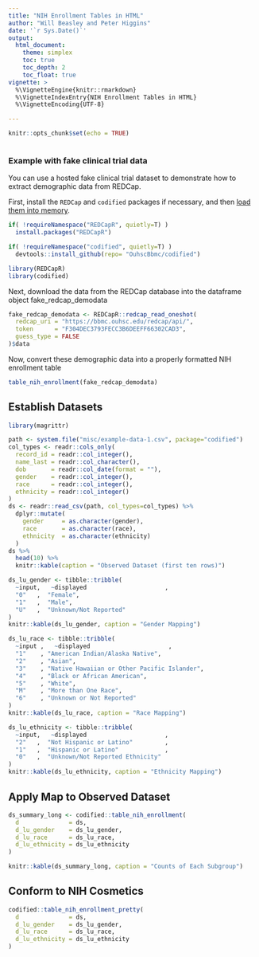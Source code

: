 ```yaml
---
title: "NIH Enrollment Tables in HTML"
author: "Will Beasley and Peter Higgins"
date: '`r Sys.Date()`'
output:
  html_document:
    theme: simplex
    toc: true
    toc_depth: 2
    toc_float: true
vignette: >
  %\VignetteEngine{knitr::rmarkdown}
  %\VignetteIndexEntry{NIH Enrollment Tables in HTML}
  %\VignetteEncoding{UTF-8}

---
```


```r
knitr::opts_chunk$set(echo = TRUE)
```

```r
```

### Example with fake clinical trial data

You can use a hosted fake clinical trial dataset to demonstrate how to extract demographic data from REDCap.

First, install the `REDCap` and `codified` packages if necessary, and then [load them into memory](http://r-pkgs.had.co.nz/package.html#package).  


```r
if( !requireNamespace("REDCapR", quietly=T) )
  install.packages("REDCapR")

if( !requireNamespace("codified", quietly=T) )
  devtools::install_github(repo= "OuhscBbmc/codified")

library(REDCapR)
library(codified)
```

Next, download the data from the REDCap database into the dataframe object fake_redcap_demodata

```r
fake_redcap_demodata <- REDCapR::redcap_read_oneshot(
  redcap_uri = "https://bbmc.ouhsc.edu/redcap/api/",  
  token      = "F304DEC3793FECC3B6DEEFF66302CAD3",
  guess_type = FALSE
)$data


```

Now, convert these demographic data into a properly formatted NIH enrollment table

```r
table_nih_enrollment(fake_redcap_demodata)
```


## Establish Datasets


```r
library(magrittr)

path <- system.file("misc/example-data-1.csv", package="codified")
col_types <- readr::cols_only(
  record_id = readr::col_integer(),
  name_last = readr::col_character(),
  dob       = readr::col_date(format = ""),
  gender    = readr::col_integer(),
  race      = readr::col_integer(),
  ethnicity = readr::col_integer()
)
ds <- readr::read_csv(path, col_types=col_types) %>%
  dplyr::mutate(
    gender     = as.character(gender),
    race       = as.character(race),
    ethnicity  = as.character(ethnicity)
  )
ds %>% 
  head(10) %>% 
  knitr::kable(caption = "Observed Dataset (first ten rows)")

ds_lu_gender <- tibble::tribble(
  ~input,   ~displayed                      ,
  "0"   ,  "Female",
  "1"   ,  "Male",
  "U"   ,  "Unknown/Not Reported"
)
knitr::kable(ds_lu_gender, caption = "Gender Mapping")

ds_lu_race <- tibble::tribble(
  ~input ,   ~displayed                      ,
  "1"    , "American Indian/Alaska Native",
  "2"    , "Asian",
  "3"    , "Native Hawaiian or Other Pacific Islander",
  "4"    , "Black or African American",
  "5"    , "White",
  "M"    , "More than One Race",
  "6"    , "Unknown or Not Reported"
)
knitr::kable(ds_lu_race, caption = "Race Mapping")

ds_lu_ethnicity <- tibble::tribble(
  ~input,   ~displayed                      ,
  "2"   ,  "Not Hispanic or Latino"         ,
  "1"   ,  "Hispanic or Latino"             ,
  "0"   ,  "Unknown/Not Reported Ethnicity"
)
knitr::kable(ds_lu_ethnicity, caption = "Ethnicity Mapping")
```


##  Apply Map to Observed Dataset

```r
ds_summary_long <- codified::table_nih_enrollment(
  d              = ds,
  d_lu_gender    = ds_lu_gender,
  d_lu_race      = ds_lu_race,
  d_lu_ethnicity = ds_lu_ethnicity
)

knitr::kable(ds_summary_long, caption = "Counts of Each Subgroup")
```


##  Conform to NIH Cosmetics 

```r
codified::table_nih_enrollment_pretty(
  d              = ds,
  d_lu_gender    = ds_lu_gender,
  d_lu_race      = ds_lu_race,
  d_lu_ethnicity = ds_lu_ethnicity
)
```
